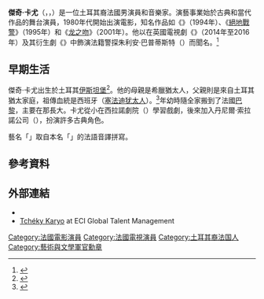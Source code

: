 {{noteTA
|G1=Show
|G2=Movie
|T=zh-tw:傑奇·卡尤;zh-hk:傑奇·卡尤;zh-cn:切基·卡尤;
|1=zh-tw:傑奇·卡尤;zh-hk:傑奇·卡尤;zh-cn:切基·卡尤;
|2=zh-tw:傑奇;zh-hk:傑奇;zh-cn:切基;
}}
{{Infobox entertainer
| type = 男演員
| name = 傑奇·卡尤
| foreignname = {{lang|fr|Tchéky Karyo}}
| image = Tchéky Karyo Cabourg 2013 2.jpg
| caption = 卡尤於2013年
| birth_name = 巴魯克·迪傑基·卡尤<br>（{{lang|fr|Baruh Djaki Karyo}}）<ref name="premiere-fr"/>
| birth_date = {{Birth date and age|1953|10|4|df=y}}
| birth_place = 土耳其[[伊斯坦堡|伊斯坦堡]]
| occupation = 演員、音樂家
| years_active = 1982年至今
| spouse = {{le|伊莎貝爾·帕斯科|Isabelle Pasco}}（1995年結婚；已離婚）
| children = 2
}}
'''傑奇·卡尤'''（{{lang-fr|Tchéky Karyo}}，{{IPA-fr|tʃeki kɑʁjo|lang}}，{{bd|1953年|10月4日}}）是一位土耳其裔法國男演員和音樂家。演藝事業始於古典和當代作品的舞台演員，1980年代開始出演電影，知名作品如《{{le|末代啟示錄|Nostradamus (1994 film)}}》（1994年）、《[[絕地戰警|絕地戰警]]》（1995年）和《[[龙之吻|龙之吻]]》（2001年）。他以在英國電視劇《{{le|疑蹤|The Missing (TV series)}}》（2014年至2016年）及其衍生劇《{{le|巴普蒂斯特 (電視劇)|Baptiste (TV series)|巴普蒂斯特}}》中飾演法籍警探朱利安·巴普蒂斯特（{{lang|en|Julien Baptiste}}）而聞名。<ref>{{cite news|url=https://www.dramaqueen.com.tw/news/20180402/005.html|title=犯罪懸疑影集《疑蹤》推出以法國警探為主角的衍生劇《Baptiste》|work=DramaQueen電視迷|date=2018-04-02|accessdate=2021-04-11|archive-date=2021-04-11|archive-url=https://web.archive.org/web/20210411040502/https://www.dramaqueen.com.tw/news/20180402/005.html|dead-url=no}}</ref>

== 早期生活 ==
傑奇·卡尤出生於土耳其[[伊斯坦堡|伊斯坦堡]]<ref name="premiere-fr">{{cite web |url=http://www.premiere.fr/Star/Tchky-Karyo |title=Tcheky Karyo Biography |website=www.premiere.fr |accessdate=2021-04-11 |archive-date=2018-05-14 |archive-url=https://web.archive.org/web/20180514000913/http://www.premiere.fr/Star/Tchky-Karyo |dead-url=no }}</ref>。他的母親是希臘猶太人，父親則是來自土耳其猶太家庭，祖傳血統是西班牙（[[塞法迪犹太人|塞法迪犹太人]]）。<ref>{{cite web |url=http://www.actuj.com/2015-12/culture/2708-tcheky-karyo-j-ai-ete-eleve-dans-le-respect-de-mes-racines-juives |title=Tcheky Karyo: I was brought up with respect for my Jewish roots |website=www.actuj.com |accessdate=2021-04-11 |archive-date=2019-05-11 |archive-url=https://web.archive.org/web/20190511151021/http://www.actuj.com/2015-12/culture/2708-tcheky-karyo-j-ai-ete-eleve-dans-le-respect-de-mes-racines-juives |dead-url=no }}</ref>年幼時隨全家搬到了法國[[巴黎|巴黎]]，主要在那長大。卡尤從小在西拉諾劇院（{{lang|en|Cyrano Theatre}}）學習戲劇，後來加入丹尼爾·索拉諾公司（{{lang|en|Daniel Sorano Company}}），扮演許多古典角色。

藝名「{{lang|fr|Tchéky}}」取自本名「{{lang|fr|Djaki}}」的法語音譯拼寫。

== 參考資料 ==
{{reflist|30em}}

== 外部連結 ==
{{Commons category|Tchéky Karyo}}
*{{IMDb name|1409}}
*[http://la.ecitalent.com/biography/tcheky-karyo Tchéky Karyo] {{Wayback|url=http://la.ecitalent.com/biography/tcheky-karyo |date=20160303225438 }} at ECI Global Talent Management

{{Authority control}}

{{DEFAULTSORT:Karyo, Tcheky}}
[[Category:法國電影演員|Category:法國電影演員]]
[[Category:法國電視演員|Category:法國電視演員]]
[[Category:土耳其裔法国人|Category:土耳其裔法国人]]
[[Category:藝術與文學軍官勳章|Category:藝術與文學軍官勳章]]